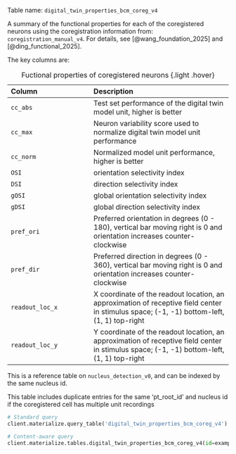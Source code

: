 Table name: `digital_twin_properties_bcm_coreg_v4`

A summary of the functional properties for each of the coregistered neurons using the coregistration information from: `coregistration_manual_v4`. For details, see [@wang_foundation_2025] and [@ding_functional_2025].

The key columns are:

| Column | Description |
| :-- | :---- |
| `cc_abs` | Test set performance of the digital twin model unit, higher is better |
| `cc_max` | Neuron variability score used to normalize digital twin model unit performance
| `cc_norm` | Normalized model unit performance, higher is better
| `OSI` | orientation selectivity index
| `DSI` | direction selectivity index
| ` gOSI` | global orientation selectivity index
| ` gDSI` | global direction selectivity index |
| `pref_ori` |  Preferred orientation in degrees (0 - 180), vertical bar moving right is 0 and orientation increases counter-clockwise
| `pref_dir` |  Preferred direction in degrees (0 - 360), vertical bar moving right is 0 and orientation increases counter-clockwise
| `readout_loc_x` |  X coordinate of the readout location, an approximation of receptive field center in stimulus space; (-1, -1) bottom-left, (1, 1) top-right
| `readout_loc_y` | Y coordinate of the readout location, an approximation of receptive field center in stimulus space; (-1, -1) bottom-left, (1, 1) top-right

: Fuctional properties of coregistered neurons {.light .hover}

:::{.callout-tip}
This is a reference table on `nucleus_detection_v0`, and can be indexed by the same nucleus id. 
:::

:::{.callout-warning}
This table includes duplicate entries for the same 'pt_root_id' and nucleus id if the coregistered cell has multiple unit recordings
:::

```python
# Standard query
client.materialize.query_table('digital_twin_properties_bcm_coreg_v4')

# Content-aware query
client.materialize.tables.digital_twin_properties_bcm_coreg_v4(id=example_nucleus_id).query()
```